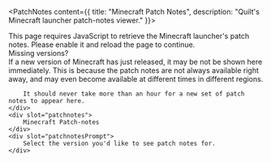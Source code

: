 
<PatchNotes content={{
    title: "Minecraft Patch Notes",
    description: "Quilt's Minecraft launcher patch-notes viewer."
}}>
    <div slot="noScript">
        This page requires JavaScript to retrieve the Minecraft launcher's patch notes.
        Please enable it and reload the page to continue.
    </div>
    <div slot="missingVersions">
        Missing versions?
    </div>
    <div slot="missingVersionsExplanation">
        If a new version of Minecraft has just released, it may be not be shown here
        immediately. This is because the patch notes are not always available right away,
        and may even become available at different times in different regions.

        It should never take more than an hour for a new set of patch notes to appear here.
    </div>
    <div slot="patchnotes">
        Minecraft Patch-notes
    </div>
    <div slot="patchnotesPrompt">
        Select the version you'd like to see patch notes for.
    </div>

</PatchNotes>
